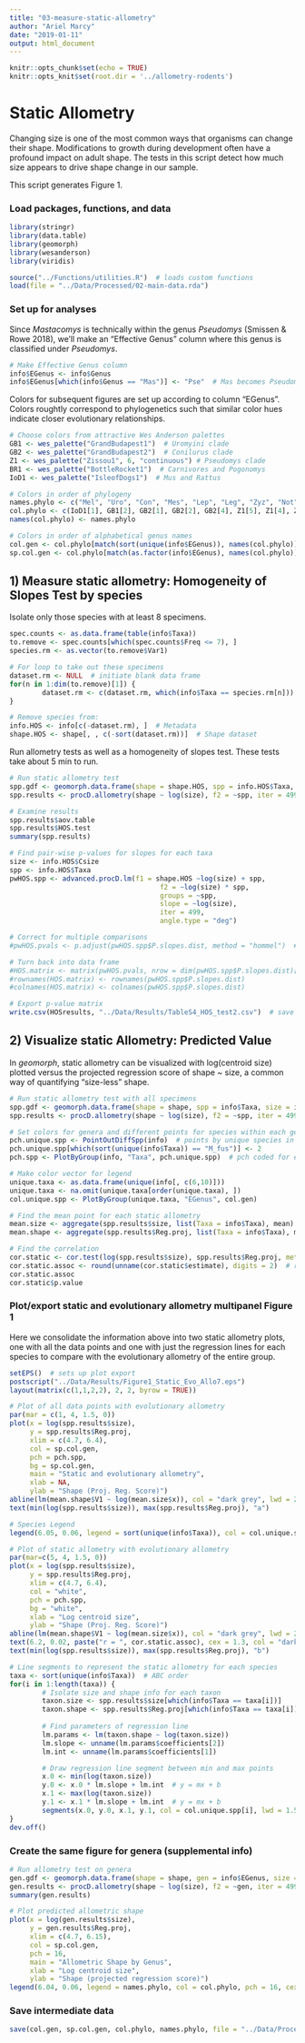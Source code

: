 ```yaml
---
title: "03-measure-static-allometry"
author: "Ariel Marcy"
date: "2019-01-11"
output: html_document
---
```


```r
knitr::opts_chunk$set(echo = TRUE)
knitr::opts_knit$set(root.dir = '../allometry-rodents')
```

# Static Allometry
Changing size is one of the most common ways that organisms can change their shape. Modifications to growth during development often have a profound impact on adult shape. The tests in this script detect how much size appears to drive shape change in our sample.

This script generates Figure 1. 

### Load packages, functions, and data
```r
library(stringr)
library(data.table)
library(geomorph)
library(wesanderson)
library(viridis)

source("../Functions/utilities.R")  # loads custom functions
load(file = "../Data/Processed/02-main-data.rda")
```

### Set up for analyses
Since *Mastacomys* is technically within the genus *Pseudomys* (Smissen & Rowe 2018), we'll make an "Effective Genus" column where this genus is classified under *Pseudomys*.
```r
# Make Effective Genus column
info$EGenus <- info$Genus
info$EGenus[which(info$Genus == "Mas")] <- "Pse"  # Mas becomes Pseudomys
```

Colors for subsequent figures are set up according to column "EGenus". Colors roughtly correspond to phylogenetics such that similar color hues indicate closer evolutionary relationships.
```r
# Choose colors from attractive Wes Anderson palettes
GB1 <- wes_palette("GrandBudapest1")  # Uromyini clade
GB2 <- wes_palette("GrandBudapest2")  # Conilurus clade
Z1 <- wes_palette("Zissou1", 6, "continuous") # Pseudomys clade
BR1 <- wes_palette("BottleRocket1")  # Carnivores and Pogonomys
IoD1 <- wes_palette("IsleofDogs1")  # Mus and Rattus

# Colors in order of phylogeny
names.phylo <- c("Mel", "Uro", "Con", "Mes", "Lep", "Leg", "Zyz", "Not", "Pse", "Hyd", "Xer", "Pog", "Mus", "Rat")
col.phylo <- c(IoD1[1], GB1[2], GB2[1], GB2[2], GB2[4], Z1[5], Z1[4], Z1[3], Z1[1], BR1[3], GB1[3], BR1[4], IoD1[6], IoD1[4])
names(col.phylo) <- names.phylo

# Colors in order of alphabetical genus names
col.gen <- col.phylo[match(sort(unique(info$EGenus)), names(col.phylo))]
sp.col.gen <- col.phylo[match(as.factor(info$EGenus), names(col.phylo))]  # color vector for all data
```

## 1) Measure static allometry: Homogeneity of Slopes Test by species
Isolate only those species with at least 8 specimens.
```r
spec.counts <- as.data.frame(table(info$Taxa))
to.remove <- spec.counts[which(spec.counts$Freq <= 7), ]
species.rm <- as.vector(to.remove$Var1)

# For loop to take out these specimens
dataset.rm <- NULL  # initiate blank data frame
for(n in 1:dim(to.remove)[1]) {
        dataset.rm <- c(dataset.rm, which(info$Taxa == species.rm[n]))
}

# Remove species from:
info.HOS <- info[c(-dataset.rm), ]  # Metadata
shape.HOS <- shape[, , c(-sort(dataset.rm))]  # Shape dataset
```

Run allometry tests as well as a homogeneity of slopes test. These tests take about 5 min to run. 
```r
# Run static allometry test
spp.gdf <- geomorph.data.frame(shape = shape.HOS, spp = info.HOS$Taxa, size = info.HOS$Csize)
spp.results <- procD.allometry(shape ~ log(size), f2 = ~spp, iter = 499, data = spp.gdf)

# Examine results
spp.results$aov.table
spp.results$HOS.test
summary(spp.results)

# Find pair-wise p-values for slopes for each taxa
size <- info.HOS$Csize
spp <- info.HOS$Taxa
pwHOS.spp <- advanced.procD.lm(f1 = shape.HOS ~log(size) + spp, 
                                     f2 = ~log(size) * spp, 
                                     groups = ~spp,  
                                     slope = ~log(size),
                                     iter = 499,
                                     angle.type = "deg")

# Correct for multiple comparisons
#pwHOS.pvals <- p.adjust(pwHOS.spp$P.slopes.dist, method = "hommel")  # Hommel is a more powerful method for independent hypothesis tests

# Turn back into data frame
#HOS.matrix <- matrix(pwHOS.pvals, nrow = dim(pwHOS.spp$P.slopes.dist)[1], ncol = dim(pwHOS.spp$P.slopes.dist)[2])
#rownames(HOS.matrix) <- rownames(pwHOS.spp$P.slopes.dist)
#colnames(HOS.matrix) <- colnames(pwHOS.spp$P.slopes.dist)

# Export p-value matrix
write.csv(HOSresults, "../Data/Results/TableS4_HOS_test2.csv")  # save in Results folder
```

## 2) Visualize static Allometry: Predicted Value
In _geomorph_, static allometry can be visualized with log(centroid size) plotted versus the projected regression score of shape ~ size, a common way of quantifying "size-less" shape.
```r
# Run static allometry test with all specimens
spp.gdf <- geomorph.data.frame(shape = shape, spp = info$Taxa, size = info$Csize)
spp.results <- procD.allometry(shape ~ log(size), f2 = ~spp, iter = 499, data = spp.gdf)

# Set colors for genera and different points for species within each genus
pch.unique.spp <- PointOutDiffSpp(info)  # points by unique species in a genus for legend
pch.unique.spp[which(sort(unique(info$Taxa)) == "M_fus")] <- 2
pch.spp <- PlotByGroup(info, "Taxa", pch.unique.spp)  # pch coded for each individual

# Make color vector for legend
unique.taxa <- as.data.frame(unique(info[, c(6,10)]))
unique.taxa <- na.omit(unique.taxa[order(unique.taxa), ])
col.unique.spp <- PlotByGroup(unique.taxa, "EGenus", col.gen)

# Find the mean point for each static allometry
mean.size <- aggregate(spp.results$size, list(Taxa = info$Taxa), mean)
mean.shape <- aggregate(spp.results$Reg.proj, list(Taxa = info$Taxa), mean)

# Find the correlation
cor.static <- cor.test(log(spp.results$size), spp.results$Reg.proj, method = "pearson")
cor.static.assoc <- round(unname(cor.static$estimate), digits = 2)  # round to 3 sig figs
cor.static.assoc
cor.static$p.value
```

### Plot/export static and evolutionary allometry multipanel Figure 1
Here we consolidate the information above into two static allometry plots, one with all the data points and one with just the regression lines for each species to compare with the evolutionary allometry of the entire group. 
```r
setEPS()  # sets up plot export
postscript("../Data/Results/Figure1_Static_Evo_Allo7.eps")
layout(matrix(c(1,1,2,2), 2, 2, byrow = TRUE))

# Plot of all data points with evolutionary allometry
par(mar = c(1, 4, 1.5, 0))
plot(x = log(spp.results$size),
     y = spp.results$Reg.proj,
     xlim = c(4.7, 6.4),
     col = sp.col.gen, 
     pch = pch.spp,
     bg = sp.col.gen,
     main = "Static and evolutionary allometry",
     xlab = NA,
     ylab = "Shape (Proj. Reg. Score)")
abline(lm(mean.shape$V1 ~ log(mean.size$x)), col = "dark grey", lwd = 2)  # plots evolutionary allometry
text(min(log(spp.results$size)), max(spp.results$Reg.proj), "a")

# Species Legend
legend(6.05, 0.06, legend = sort(unique(info$Taxa)), col = col.unique.spp, border = NULL, pch = pch.unique.spp, pt.bg = col.unique.spp, cex = 0.97, pt.cex = 1, ncol = 2, bg = "white")

# Plot of static allometry with evolutionary allometry
par(mar=c(5, 4, 1.5, 0))
plot(x = log(spp.results$size),
     y = spp.results$Reg.proj,
     xlim = c(4.7, 6.4),
     col = "white", 
     pch = pch.spp,
     bg = "white",
     xlab = "Log centroid size", 
     ylab = "Shape (Proj. Reg. Score)")
abline(lm(mean.shape$V1 ~ log(mean.size$x)), col = "dark grey", lwd = 2)  # plots evolutionary allometry
text(6.2, 0.02, paste("r = ", cor.static.assoc), cex = 1.3, col = "dark grey")
text(min(log(spp.results$size)), max(spp.results$Reg.proj), "b")

# Line segments to represent the static allometry for each species
taxa <- sort(unique(info$Taxa))  # ABC order
for(i in 1:length(taxa)) {
        # Isolate size and shape info for each taxon
        taxon.size <- spp.results$size[which(info$Taxa == taxa[i])]
        taxon.shape <- spp.results$Reg.proj[which(info$Taxa == taxa[i])]
        
        # Find parameters of regression line
        lm.params <- lm(taxon.shape ~ log(taxon.size))
        lm.slope <- unname(lm.params$coefficients[2])
        lm.int <- unname(lm.params$coefficients[1])

        # Draw regression line segment between min and max points 
        x.0 <- min(log(taxon.size))
        y.0 <- x.0 * lm.slope + lm.int  # y = mx + b
        x.1 <- max(log(taxon.size))
        y.1 <- x.1 * lm.slope + lm.int  # y = mx + b
        segments(x.0, y.0, x.1, y.1, col = col.unique.spp[i], lwd = 1.5)
}
dev.off()
```

### Create the same figure for genera (supplemental info)
```r
# Run allometry test on genera
gen.gdf <- geomorph.data.frame(shape = shape, gen = info$EGenus, size = info$Csize)
gen.results <- procD.allometry(shape ~ log(size), f2 = ~gen, iter = 499, data = gen.gdf)
summary(gen.results)

# Plot predicted allometric shape
plot(x = log(gen.results$size),
     y = gen.results$Reg.proj,
     xlim = c(4.7, 6.15),
     col = sp.col.gen, 
     pch = 16,
     main = "Allometric Shape by Genus",
     xlab = "Log centroid size", 
     ylab = "Shape (projected regression score)")
legend(6.04, 0.06, legend = names.phylo, col = col.phylo, pch = 16, cex = 0.60)
```

### Save intermediate data
```r
save(col.gen, sp.col.gen, col.phylo, names.phylo, file = "../Data/Processed/03-color-data.rda")
```
